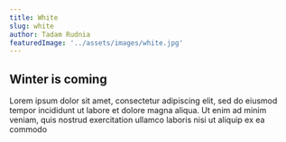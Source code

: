 ```yaml
---
title: White
slug: white
author: Tadam Rudnia
featuredImage: '../assets/images/white.jpg'
---
```

## Winter is coming
Lorem ipsum dolor sit amet, consectetur adipiscing elit, sed do eiusmod tempor incididunt ut labore et dolore magna aliqua. Ut enim ad minim veniam, quis nostrud exercitation ullamco laboris nisi ut aliquip ex ea commodo 